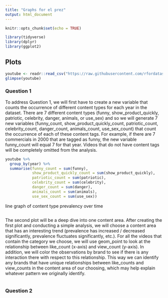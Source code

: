 ```yaml
---
title: "Graphs for el prez"
output: html_document
---
```


```r
knitr::opts_chunk$set(echo = TRUE)
```


```r
library(tidyverse)
library(dplyr)
library(ggplot2)
```

## Plots

```r
youtube <- readr::read_csv("https://raw.githubusercontent.com/rfordatascience/tidytuesday/master/data/2021/2021-03-02/youtube.csv")
glimpse(youtube)
```

### Question 1

To address Question 1, we will first have to create a new variable that counts the occurrence of different content types for each year in the dataset. There are 7 different content types (funny, show_product_quickly, patriotic, celebrity, danger, animals, or use_sex) and so we will generate 7 new variables (funny_count, show_product_quickly_count, patriotic_count, celebrity_count, danger_count, animals_count, use_sex_count) that count the occurrence of each of these content tags. For example, if there are 7 commercials in 2000 that are tagged as funny, the new variable funny_count will equal 7 for that year. Videos that do not have content tags will be completely omitted from the analysis. 


```r
youtube %>%
  group_by(year) %>%
  summarise(funny_count = sum(funny),
            show_product_quickly_count = sum(show_product_quickly),
            patriotic_count = sum(patriotic),
            celebrity_count = sum(celebrity),
            danger_count = sum(danger),
            animals_count = sum(animals),
            use_sex_count = sum(use_sex))
```

line graph of content type prevalency over time

```r

```


The second plot will be a deep dive into one content area. After creating the first plot and conducting a simple analysis, we will choose a content area that has an interesting trend (prevalence has increased / decreased significantly, prevalence fluctuates significantly, etc.). For all the videos that contain the category we choose, we will use geom_point to look at the relationship between like_count (x-axis) and view_count (y-axis). In addition, we will color the observations by brand to see if there is any interaction there with respect to this relationship. This way we can identify any brands that have unique relationships between like_counts and view_counts in the content area of our choosing, which may help explain whatever pattern we originally identify.

```r

```



### Question 2

```r

```

```r

```

```r

```

